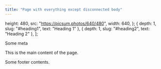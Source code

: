 ```yaml
---
title: "Page with everything except disconnected body"
---
```


  height: 480,
  src: "https://picsum.photos/640/480",
  width: 640,
};
  { depth: 1, slug: "#heading1", text: "Heading 1" },
  { depth: 1, slug: "#heading2", text: "Heading 2" },
];

<Page cover={cover} feed="#feed" heading={title} toc={toc}>
  <div slot="meta">Some meta</div>
  <p slot="body">This is the main content of the page.</p>
  <div slot="footer">Some footer contents.</div>
</Page>
